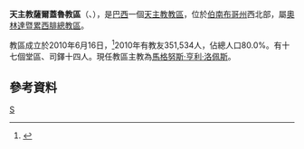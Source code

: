 {{Infobox Roman Catholic diocese
|name=薩爾蓋魯

|jurisdiction=教區
|latin = Dioecesis Salicensis

|image =Posse de Dom Magnus - Salgueiro 12.10.10 057.JPG

|caption =聖安多尼主教座堂

|location = [[巴西|巴西]]
|territory = [[伯南布哥州|伯南布哥州]]西北部
|population = 351,534

|rite = [[罗马礼|罗马礼]]
|patron =
|province = 奧林達暨累西腓
|established = 2010年
|cathedral = [[聖安多尼主教座堂_(薩爾蓋魯)|聖安多尼主教座堂]]
|co-cathedral =
|leadership = 主教
|website =
|patriarch=
|metropolitan =
|ordinary = 馬格努斯·亨利·洛佩斯
|coadjutor archbishop =
|coadjutor bishop =
|auxiliary =
|emeritus =
}}
'''天主教薩爾蓋魯教區'''（{{lang-la|Dioecesis Salicensis}}、{{lang-pt|Diocese de Salgueiro}}），是[[巴西|巴西]]一個[[天主教|天主教]][[教區|教區]]，位於[[伯南布哥州|伯南布哥州]]西北部，屬[[天主教奧林達暨累西腓總教區|奧林達暨累西腓總教區]]。

教區成立於2010年6月16日，<ref>{{Cite web |url=http://www.vatican.va/holy_father/benedict_xvi/apost_constitutions/documents/hf_ben-xvi_apc_20100616_salicensis_lt.html |title=升為教區的宗座憲令 |access-date=2013-11-27 |archive-date=2013-07-19 |archive-url=https://web.archive.org/web/20130719203302/http://www.vatican.va/holy_father/benedict_xvi/apost_constitutions/documents/hf_ben-xvi_apc_20100616_salicensis_lt.html |dead-url=no }}</ref>2010年有教友351,534人，佔總人口80.0%。有十七個堂區、司鐸十四人。現任教區主教為[[馬格努斯·亨利·洛佩斯|馬格努斯·亨利·洛佩斯]]。

==參考資料==
{{reflist}}
[[Category:巴西天主教教區|S]]